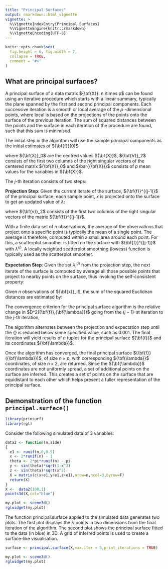 ```yaml
---
title: "Principal Surfaces"
output: rmarkdown::html_vignette
vignette: >
  %\VignetteIndexEntry{Principal Surfaces}
  %\VignetteEngine{knitr::rmarkdown}
  %\VignetteEncoding{UTF-8}
---
```


```r
knitr::opts_chunk$set(
  fig.height = 6, fig.width = 7,
  collapse = TRUE,
  comment = "#>"
)
```

## What are principal surfaces?

A principal surface of a data matrix ${\bf{X}}: n \times p$ can be found using an iterative procedure which starts with a linear summary, typically the plane spanned by the first and second principal components. Each successive iteration is a smooth or local average of the $p$
-dimensional points, where local is based on the projections of the points onto the surface of the previous iteration. The sum of squared distances between the points and the surface in each iteration of the procedure are found, such that this sum is minimised.

The initial step in the algorithm will use the sample principal components as the initial estimates of ${\bf{f}}(0)$: 

\begin{equation}
{\bf{f}}(0) = {\bf{X}}_0 {\bf{V}}_2 {\bf{V}}_2' + {\bf{1}}'\bar{{\bf{X}}}',
\end{equation}

where ${\bf{X}}_0$ are the centred values ${\bf{X}}$, ${\bf{V}}_2$ consists of the first two columns of the right singular vectors of the centered matrix ${\bf{X}}_0$ and $\bar{{\bf{X}}}$ consists of $p$ mean values for the variables in ${\bf{X}}$. 

The $j$-th iteration consists of two steps:

**Projection Step**: Given the current iterate of the surface, ${\bf{f}}^{(j-1)}$ of the principal surface, each sample point, $x$ is projected onto the surface to get an updated value of $\lambda$: 

\begin{equation}
\lambda_{{\bf{f}}^{(j-1)}}(x) = \lambda^{(j)} = {\bf{f}}^{(j-1)}{\bf{v}}_2
\end{equation}

where ${\bf{v}}_2$ consists of the first two columns of the right singular vectors of the matrix ${\bf{f}}^{(j-1)}$.

With a finite data set of $n$ observations, the average of the observations that project
onto a specific point is typically the mean of a single point. The average is therefore,
computed within a small area around each point. For this, a scatterplot smoother is fitted on the surface  with ${\bf{f}}^{(j-1)}$ with $\lambda^{(j)}$. A locally weighted scatterplot
smoothing (lowess) function is typically used as the scatterplot smoother.

**Expectation Step**: Given the set $\lambda_i^{(j)}$ from the projection step, the next iterate of the surface is computed by average all those possible points that project to nearby points on the surface, thus invoking the self-consistent property:

\begin{equation}
{\bf{f}}^{(j)}(\lambda_i^{(j)}) = E({\bf{X}}|\lambda_{{\bf{f}}^{(j-1)}}(x_i) = \lambda_i^{(j)})
\end{equation}

Given $n$ observations of ${\bf{x}}_i$, the sum of the squared Euclidean distances are estimated by:

\begin{equation}
D^2({\bf{f}},{\bf{\lambda}}) = E || {\bf{X}} - f({\bf{\lambda}})||^2 = \sum_{i=1}^n || {\bf{x}}_i - {\bf{f}}({\bf{\lambda_f}}({\bf{x}}_i))||^2.
\end{equation}

The convergence criterion for the principal surface algorithm is the relative change in $D^2({\bf{f}},{\bf{\lambda}})$ going from the $(j-1)$-st iteration to the $j$-th iteration,

\begin{equation}
\text{threshold}^{(j)} = \frac{|D^2({\bf{f}}^{(j-1)},{\bf{\lambda}})-D^2({\bf{f}}^{(j)},{\bf{\lambda}})|}{D^2({\bf{f}}^{(j-1)},{\bf{\lambda}})}.
\end{equation}

The algorithm alternates between the projection and expectation step until the {\emph{threshold}} is reduced below some specified value, such as 0.001. The final iteration will yield results of $n$ tuples for the principal surface ${\bf{f}}$ and its coordinates ${\bf{\lambda}}$. 

Once the algorithm has converged, the final principal surface ${\bf{f}}({\bf{\lambda}})$, of size $n \times p$,  with corresponding ${\bf{\lambda}}$ coordinates, of size $n \times 2$, are returned. Since the ${\bf{\lambda}}$ coordinates are not uniformly spread, a set of additional points on the surface are inferred. This creates a set of points on the surface that are equidistant to each other which helps present a fuller representation of the principal surface.

## Demonstration of the function `principal.surface()`

```r
library(prinsurf)
library(rgl)
```

Consider the following simulated data of 3 variables: 
```r
data2 <- function(n,side)
{
  e1 <- runif(n,0,0.5)
  x <- 2*runif(n) - 1
  theta <- 2*pi*runif(n) - pi
  y <- sin(theta)*sqrt(1-x^3)
  z <- sin(theta)*sqrt(x^2)
  X = matrix(c(x+e1,y+e1,z+e1),nrow=n,ncol=3,byrow=F)
  return(X)
}
X <-  data2(100,1)
points3d(X,col="blue")
```

```r
my.plot <- scene3d()
rglwidget(my.plot)
```

The function principal.surface applied to the simulated data generates two plots. The first plot displays the $\lambda$ points in two dimensions from the final iteration of the algorithm. The second plot shows the principal surface fitted to the data (in blue) in 3D. A grid of inferred points is used to create a surface-like visualisation.

```r
surface <- principal.surface(X,max.iter = 5,print_iterations = TRUE)
```

```r
my.plot <- scene3d()
rglwidget(my.plot)
```


